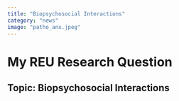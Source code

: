 ```yaml
---
title: "Biopsychosocial Interactions"
category: "news" 
image: "patho_anx.jpeg"
---
```


# My REU Research Question

## Topic: Biopsychosocial Interactions


